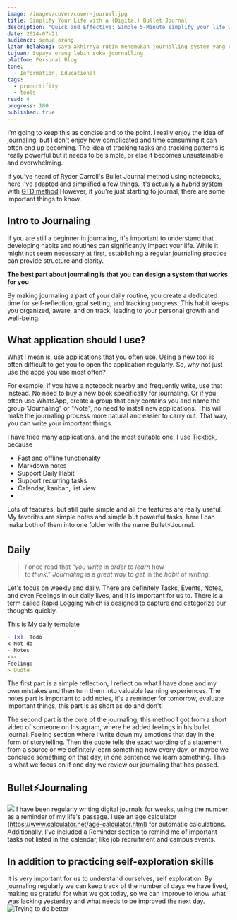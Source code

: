 ```yaml
---
image: /images/cover/cover-journal.jpg
title: Simplify Your Life with a (Digital) Bullet Journal
description: "Quick and Effective: Simple 5-Minute simplify your life with digital bullet journal"
date: 2024-07-21
audience: semua orang
latar belakang: saya akhirnya rutin menemukan journalling system yang cocok buatku
tujuan: Supaya orang lebih suka journalling
platfom: Personal Blog
tone:
  - Information, Educational
tags:
  - productifity
  - tools
read: 4
progress: 100
published: true
---
```

I'm going to keep this as concise and to the point. I really enjoy the idea of ​​journaling, but I don't enjoy how complicated and time consuming it can often end up becoming. The idea of ​​tracking tasks and tracking patterns is really powerful but it needs to be simple, or else it becomes unsustainable and overwhelming.

If you've heard of Ryder Carroll's Bullet Journal method using notebooks, here I've adapted and simplified a few things. It's actually a [hybrid system](https://blog.workflowy.com/gtd-vs-bullet-journal/) with [GTD method](https://gettingthingsdone.com/what-is-gtd/) However, if you're just starting to journal, there are some important things to know.
## Intro to Journaling
If you are still a beginner in journaling, it's important to understand that developing habits and routines can significantly impact your life. While it might not seem necessary at first, establishing a regular journaling practice can provide structure and clarity.

**The best part about journaling is that you can design a system that works for you**

By making journaling a part of your daily routine, you create a dedicated time for self-reflection, goal setting, and tracking progress. This habit keeps you organized, aware, and on track, leading to your personal growth and well-being.
## What application should I use?
What I mean is, use applications that you often use. Using a new tool is often difficult to get you to open the application regularly. So, why not just use the apps you use most often?

For example, if you have a notebook nearby and frequently write, use that instead. No need to buy a new book specifically for journaling. Or if you often use WhatsApp, create a group that only contains you and name the group "Journaling" or "Note", no need to install new applications. This will make the journaling process more natural and easier to carry out. That way, you can write your important things.

I have tried many applications, and the most suitable one, I use [Ticktick](https://ticktick.com), because
- Fast and offline functionality
- Markdown notes
- Support Daily Habit 
- Support recurring tasks
- Calendar, kanban, list view
- 
Lots of features, but still quite simple and all the features are really useful. My favorites are simple notes and simple but powerful tasks, here I can make both of them into one folder with the name Bullet⚡Journal.
## Daily

> _I_ once read that “_you write_ in _order_ to _learn_ how to _think_.” _Journaling_ is a _great way_ to _get_ in the _habit_ of _writing_.

Let's focus on weekly and daily. There are definitely Tasks, Events, Notes, and even Feelings in our daily lives, and it is important for us to. There is a term called [Rapid Logging](https://bulletjournal.com/blogs/faq/what-is-rapid-logging-understand-rapid-logging-bullets-and-signifiers) which is designed to capture and categorize our thoughts quickly.

This is My daily template
```markdown
- [x]  Todo
x Not do
- Notes
---  
Feeling: 
> Quote
```

The first part is a simple reflection, I reflect on what I have done and my own mistakes and then turn them into valuable learning experiences. The notes part is important to add notes, it's a reminder for tomorrow, evaluate important things, this part is as short as do and don't.

The second part is the core of the journaling, this method I got from a short video of someone on Instagram, where he added feelings in his bullet journal. Feeling section where I write down my emotions that day in the form of storytelling. Then the quote tells the exact wording of a statement from a source or we definitely learn something new every day, or maybe we conclude something on that day, in one sentence we learn something. This is what we focus on if one day we review our journaling that has passed.

## Bullet⚡Journaling
![](assets/digital-bullet.png)
I have been regularly writing digital journals for weeks, using the number as a reminder of my life's passage. I use an age calculator (https://www.calculator.net/age-calculator.html) for automatic calculations. Additionally, I've included a Reminder section to remind me of important tasks not listed in the calendar, like job recruitment and campus events.
## In addition to practicing self-exploration skills
It is very important for us to understand ourselves, self exploration. By journaling regularly we can keep track of the number of days we have lived, making us grateful for what we got today, so we can improve to know what was lacking yesterday and what needs to be improved the next day.
![Trying to do better](https://media1.tenor.com/m/lWbcKa-SmOIAAAAC/no-way-home-spider-man-no-way-home.gif)
